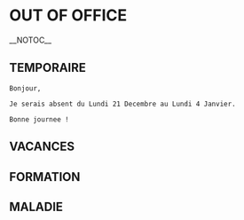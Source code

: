 = OUT OF OFFICE =
__NOTOC__
<!-- This is a comment -->

== TEMPORAIRE ==
<pre>
Bonjour,

Je serais absent du Lundi 21 Decembre au Lundi 4 Janvier.

Bonne journee !
</pre>

== VACANCES ==


== FORMATION ==


== MALADIE ==

